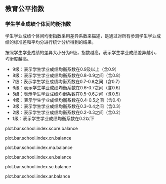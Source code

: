 <!-- chapter equity  -->


\mytext

## 教育公平指数


### 学生学业成绩个体间均衡指数

学生学业成绩个体间均衡指数采用差异系数来描述，是通过对所有参测学生学业成绩的标准差和平均分进行统计分析得到的结果。


按照学生学业成绩的差异大小分为9级，指数越高，表示学生学业成绩差异越小，均衡度越高。

\mylist
-  9级：表示学生学业成绩均衡系数在0.9及以上（含0.9）
-  8级：表示学生学业成绩均衡系数在0.8-0.9之间（含0.8）
-  7级：表示学生学业成绩均衡系数在0.7-0.8之间（含0.7）
-  6级：表示学生学业成绩均衡系数在0.6-0.7之间（含0.6）
-  5级：表示学生学业成绩均衡系数在0.5-0.6之间（含0.5）
-  4级：表示学生学业成绩均衡系数在0.4-0.5之间（含0.4）
-  3级：表示学生学业成绩均衡系数在0.3-0.4之间（含0.3）
-  2级：表示学生学业成绩均衡系数在0.2-0.3之间（含0.2）
-  1级：表示学生学业成绩均衡系数在0.2以下

\mytext

plot.bar.school.index.score.balance


plot.bar.school.index.cn.balance


plot.bar.school.index.ma.balance


plot.bar.school.index.en.balance


plot.bar.school.index.sc.balance


plot.bar.school.index.ar.balance


\clearpage

<!-- end of chapter equity  -->
